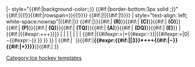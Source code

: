 |- style="{{#if:{{{bc|}}}|background-color:{{{bc}}};}} {{#if:{{{border|}}}|border-bottom:3px solid {{{border}}};}}"
{{#if:{{{p|}}}|{{!}}{{#if:{{{rows|}}}|rowspan={{{rows}}}}}{{!}}{{{p}}}}}
{{#if:{{{grouplink|}}}|!{{{grouplink}}}|{{#if:{{{group|}}}|![[#Group {{{group}}}|{{{group}}}]]}}}}
| style="text-align: left; white-space:nowrap"|{{#if:{{{nat|}}}|{{flagicon|{{{nat|}}}|{{{var|}}}}}}} {{#if:{{{t|}}}|{{{t}}}}}{{#if:{{{relegated|}}}|&nbsp;'''(R)'''}}{{#if:{{{champion|}}}|&nbsp;'''(C)'''}}{{#if:{{{playoffwinner|}}}|&nbsp;'''(O)'''}}{{#if:{{{promoted|}}}|&nbsp;'''(P)'''}}{{#if:{{{qualified|}}}|&nbsp;'''(Q)'''}}{{#if:{{{tournamentqualified|}}}|&nbsp;'''(TQ)'''}}{{#if:{{{advances|}}}|&nbsp;'''(A)'''}}{{#if:{{{disqualified|}}}|&nbsp;'''(DQ)'''}}{{#if:{{{eliminated|}}}|&nbsp;'''(E)'''}}
| {{#if:{{{w|}}}|{{#expr:{{{w}}}+{{{ow|0}}}+{{{ol|0}}}+{{{l|0}}}}}}}
| {{{w|}}}
| {{{ow|}}}
| {{{ol|}}}
| {{{l|}}}
| {{{gf|}}}
| {{{ga|}}}
| {{#if:{{{gf|}}}{{{ga|}}}|{{#ifexpr:{{{gf|0}}}>{{{ga|0}}}|+{{#expr:{{{gf|0}}}-{{{ga|0}}}}}|{{#ifexpr:{{{gf|0}}}={{{ga|0}}}|0|&minus;{{#expr:{{{ga|0}}}-{{{gf|0}}}}} }} }} }}
| {{#if:{{{pn|}}}|<span style="visibility:hidden;color:transparent">0</span>}}{{#if:{{{w|}}}|'''{{#expr:{{#if:{{{wpts|}}}|{{{wpts}}}|3}}*{{{w|0}}}+{{{ow|0}}}+{{{ow|0}}}+{{{ol|0}}}{{#if:{{{dp|}}}|&minus;{{{dp}}}}}{{#if:{{{bp|}}}|+{{{bp}}}}}}}'''}}{{#if:{{{pn|}}}|<sup>'''{{{pn}}}'''</sup>
}}<noinclude>
[[Category:Ice hockey templates]]
</noinclude>